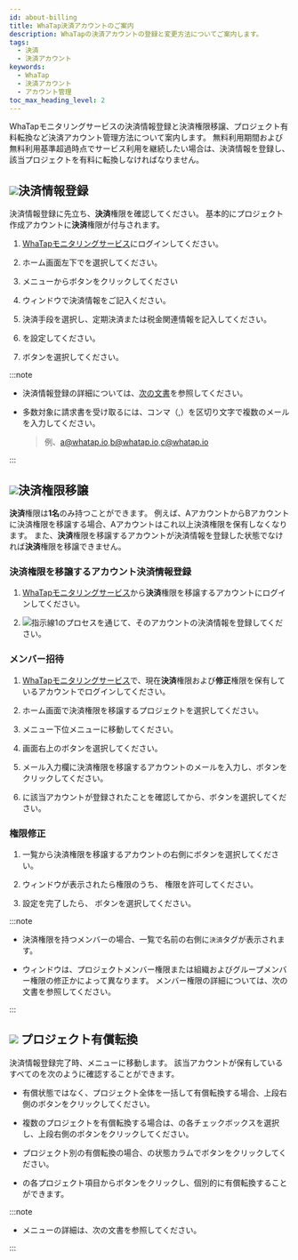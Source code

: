 ```yaml
---
id: about-billing
title: WhaTap決済アカウントのご案内
description: WhaTapの決済アカウントの登録と変更方法についてご案内します。
tags:
  - 決済
  - 決済アカウント
keywords:
  - WhaTap
  - 決済アカウント
  - アカウント管理
toc_max_heading_level: 2
---
```


WhaTapモニタリングサービスの決済情報登録と決済権限移譲、プロジェクト有料転換など決済アカウント管理方法について案内します。 無料利用期間および無料利用基準超過時点でサービス利用を継続したい場合は、決済情報を登録し、該当プロジェクトを有料に転換しなければなりません。 

## ![](/img/number-01.png)決済情報登録

決済情報登録に先立ち、**決済**権限を確認してください。 基本的にプロジェクト作成アカウントに**決済**権限が付与されます。

1.  [WhaTapモニタリングサービス](https://service.whatap.io)にログインしてください。 

2.  ホーム画面左下で<Cmdname sid="my_usage" className="uitext" />を選択してください。

    <ImgLang img='tax_invoice_1.png' desc='利用履歴' />

3.  <Cmdname sid="payment_information" className="uitext" />メニューから<Cmdname sid="register_billing_info" className="uitext" />ボタンをクリックしてください

4.  <Cmdname sid="register_billing_info" className="uitext" />ウィンドウで決済情報をご記入ください。

5.  決済手段を選択し、<Cmdname sid="creditcard" className="uitext" />定期決済または税金<Cmdname sid="payment_type_banktransfer" className="uitext" />関連情報を記入してください。

6.  <Cmdname sid="billing_reception_info" className="uitext" />を設定してください。

7.  <Cmdname sid="registration" className="uitext" />ボタンを選択してください。

:::note 

-   決済情報登録の詳細については、[次の文書](/management/billing)を参照してください。

-   多数対象に請求書を受け取るには、コンマ（,）を区切り文字で複数のメールを入力してください。 

    > 例、a@whatap.io,b@whatap.io,c@whatap.io

    <ImgLang img='best-p/about-billing-member-recipient.png' desc='請求先設定' />

:::

## ![](/img/number-02.png)決済権限移譲

**決済**権限は**1名**のみ持つことができます。 例えば、AアカウントからBアカウントに決済権限を移譲する場合、Aアカウントはこれ以上決済権限を保有しなくなります。 また、**決済**権限を移譲するアカウントが決済情報を登録した状態でなければ**決済**権限を移譲できません。

### 決済権限を移譲するアカウント決済情報登録

1.  [WhaTapモニタリングサービス](https://service.whatap.io)から**決済**権限を移譲するアカウントにログインしてください。

2.  ![指示線1](/img/number-01.png)のプロセスを通じて、そのアカウントの決済情報を登録してください。

### メンバー招待

1.  [WhaTapモニタリングサービス](https://service.whatap.io)で、現在**決済**権限および**修正**権限を保有しているアカウントでログインしてください。

2.  ホーム画面で決済権限を移譲するプロジェクトを選択してください。 

3.  <Cmdname sid="management" className="uitext" />メニュー下位<Cmdname sid="project_member" className="uitext" />メニューに移動してください。

4.  画面右上の<Cmdname sid="invite_member" className="uitext" />ボタンを選択してください。

5.  メール入力欄に決済権限を移譲するアカウントのメールを入力し、<Cmdname sid="add" className="uitext" />ボタンをクリックしてください。

6.  <Cmdname sid="member_invite_list" className="uitext" replace=" ({length})" />に該当アカウントが登録されたことを確認してから、<Cmdname sid="complete" className="uitext" />ボタンを選択してください。

### 権限修正

<ImgLang img='best-p/about-billing-member-role.png' desc='権限削除' />

1.  <Cmdname sid="project_member" className="uitext" />一覧から決済権限を移譲するアカウントの右側に<LinkImage img="char-a.svg" desc="指示線 a" /><LinkImage img="ico-edit.svg" desc="편집 아이콘" />ボタンを選択してください。

2.  <Cmdname sid="edit_member_role" className="uitext" /> ウィンドウが表示されたら権限のうち、<LinkImage img="char-b.svg" desc="指示線 b" /> <Cmdname sid="billing" className="uitext" />権限を許可してください。

3.  設定を完了したら、<LinkImage img="char-c.svg" desc="指示線 c" /> <Cmdname sid="apply" className="uitext" />ボタンを選択してください。

:::note

-   決済権限を持つメンバーの場合、<Cmdname sid="project_member" className="uitext" />一覧で名前の右側に<code class='pay'>決済</code>タグが表示されます。 

-   <Cmdname sid="edit_member_role" className="uitext" />ウィンドウは、プロジェクトメンバー権限または組織およびグループメンバー権限の修正かによって異なります。 メンバー権限の詳細については、<Link to="/project/project-structure#project-auth">次の文書</Link>を参照してください。

:::

## ![](/img/number-03.png) プロジェクト有償転換

決済情報登録完了時、<Cmdname sid="project_subscription" className="uitext" />メニューに移動します。 該当アカウントが保有しているすべての<Cmdname sid="project_list" className="uitext" />を次のように確認することができます。 

<ImgLang img='best-p/about-billing-subscription.png' desc='プロジェクト有償転換' />

-   有償状態ではなく、プロジェクト全体を一括して有償転換する場合、上段右側の<Cmdname sid="BTN06013" className="uitext" />ボタンをクリックしてください。

-   複数のプロジェクトを有償転換する場合は、<Cmdname sid="project_list" className="uitext" />の各チェックボックスを選択し、上段右側の<Cmdname sid="BTN06013" className="uitext" />ボタンをクリックしてください。

-   プロジェクト別の有償転換の場合、<Cmdname sid="project_list" className="uitext" />の状態カラムで<Cmdname sid="subscribe" className="uitext" />ボタンをクリックしてください。

-   <Cmdname sid="project_list" className="uitext" />の各プロジェクト項目から<Cmdname sid="subscribe" className="uitext" />ボタンをクリックし、個別的に有償転換することができます。

:::note

-   <Cmdname sid="project_subscription" className="uitext" />メニューの詳細は、<Link to="management/billing#project-subscription">次の文書</Link>を参照してください。

:::
